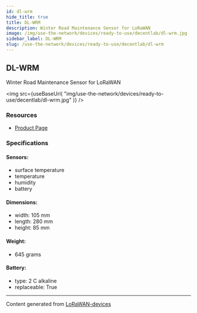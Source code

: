```yaml
---
id: dl-wrm
hide_title: true
title: DL-WRM
description: Winter Road Maintenance Sensor for LoRaWAN
image: /img/use-the-network/devices/ready-to-use/decentlab/dl-wrm.jpg
sidebar_label: DL-WRM
slug: /use-the-network/devices/ready-to-use/decentlab/dl-wrm
---
```



## DL-WRM

Winter Road Maintenance Sensor for LoRaWAN

<img
src={useBaseUrl(
"img/use-the-network/devices/ready-to-use/decentlab/dl-wrm.jpg"
)}
/>

### Resources

- [Product Page](https://www.decentlab.com/products/winter-road-maintenance-sensor-for-lorawan)

### Specifications

#### Sensors:
- surface temperature
- temperature
- humidity
- battery
#### Dimensions:
- width: 105 mm
- length: 280 mm
- height: 85 mm
#### Weight: 
- 645 grams
#### Battery: 
- type: 2 C alkaline
- replaceable: True



---
Content generated from [LoRaWAN-devices](https://github.com/TheThingsNetwork/lorawan-devices)